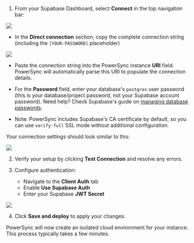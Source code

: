 1. From your Supabase Dashboard, select **Connect** in the top navigation bar:

  <Frame>
    <img src="/images/installation/supabase-connect-database.png" />
  </Frame>

   * In the **Direct connection** section, copy the complete connection string (including the `[YOUR-PASSWORD]` placeholder)

  <Frame>
    <img src="/images/installation/supabase-connection-string.png" />
  </Frame>

   * Paste the connection string into the PowerSync instance **URI** field. PowerSync will automatically parse this URI to populate the connection details.

   * For the **Password** field, enter your database's `postgres` user password (this is your database/project password, not your Supabase account password). Need help? Check Supabase's guide on [managing database passwords](https://supabase.com/docs/guides/database/managing-passwords).

   * Note: PowerSync includes Supabase's CA certificate by default, so you can use `verify-full` SSL mode without additional configuration.

  Your connection settings should look similar to this:

  <Frame>
    <img src="/images/integration-guides/powersync-supabase-connection.png" />
  </Frame>

2. Verify your setup by clicking **Test Connection** and resolve any errors.

3. Configure authentication:
   * Navigate to the **Client Auth** tab
   * Enable **Use Supabase Auth**
   * Enter your Supabase **JWT Secret**

  <Frame caption="PowerSync will use this secret to validate Supabase JWTs">
    <img src="/images/authentication/use-supabase-auth.png" />
  </Frame>

4. Click **Save and deploy** to apply your changes.

PowerSync will now create an isolated cloud environment for your instance. This process typically takes a few minutes.

